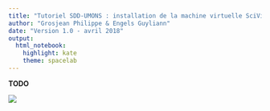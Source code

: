 ```yaml
---
title: "Tutoriel SDD-UMONS : installation de la machine virtuelle SciViews Box 2018"
author: "Grosjean Philippe & Engels Guyliann"
date: "Version 1.0 - avril 2018"
output:
  html_notebook: 
    highlight: kate
    theme: spacelab
---
```


**TODO**

![](figures/svBox-1024.png)
